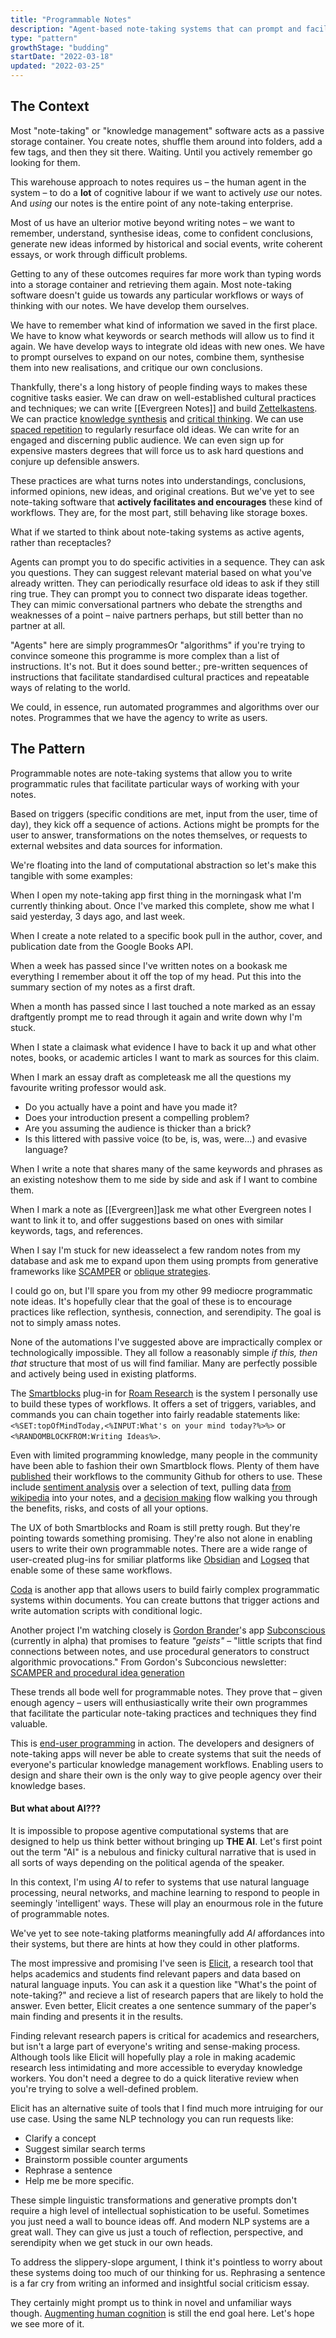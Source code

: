 ```yaml
---
title: "Programmable Notes"
description: "Agent-based note-taking systems that can prompt and facilitate custom workflows"
type: "pattern"
growthStage: "budding"
startDate: "2022-03-18"
updated: "2022-03-25"
---
```


<h2 className="micro">The Context</h2>

Most "note-taking" or "knowledge management" software acts as a passive storage container. You create notes, shuffle them around into folders, add a few tags, and then they sit there. Waiting. Until you actively remember go looking for them.

This warehouse approach to notes requires us – the human agent in the system – to do a **lot** of cognitive labour if we want to actively _use_ our notes. And _using_ our notes is the entire point of any note-taking enterprise.

Most of us have an ulterior motive beyond writing notes – we want to remember, understand, synthesise ideas, come to confident conclusions, generate new ideas informed by historical and social events, write coherent essays, or work through difficult problems.

Getting to any of these outcomes requires far more work than typing words into a storage container and retrieving them again. Most note-taking software doesn't guide us towards any particular workflows or ways of thinking with our notes. We have develop them ourselves.

We have to remember what kind of information we saved in the first place. We have to know what keywords or search methods will allow us to find it again. We have develop ways to integrate old ideas with new ones. We have to prompt ourselves to expand on our notes, combine them, synthesise them into new realisations, and critique our own conclusions.

Thankfully, there's a long history of people finding ways to makes these cognitive tasks easier. We can draw on well-established cultural practices and techniques; we can write [[Evergreen Notes]] and build [Zettelkastens](https://zettelkasten.de/posts/overview/). We can practice [knowledge synthesis](https://oasislab.pubpub.org/pub/54t0y9mk/release/3) and [critical thinking](https://en.wikipedia.org/wiki/Critical_thinking). We can use [spaced repetition](https://notes.andymatuschak.org/z7iCjRziX6V6unNWL81yc2dJicpRw2Cpp9MfQ?stackedNotes=z2gqazXUkf9qyFjMQg4W3dw6yegnAJszvDywN) to regularly resurface old ideas. We can write for an engaged and discerning public audience. We can even sign up for expensive masters degrees that will force us to ask hard questions and conjure up defensible answers.

These practices are what turns notes into understandings, conclusions, informed opinions, new ideas, and original creations. But we've yet to see note-taking software that **actively facilitates and encourages** these kind of workflows. They are, for the most part, still behaving like storage boxes.

What if we started to think about note-taking systems as active agents, rather than receptacles?

Agents can prompt you to do specific activities in a sequence. They can ask you questions. They can suggest relevant material based on what you've already written. They can periodically resurface old ideas to ask if they still ring true. They can prompt you to connect two disparate ideas together. They can mimic conversational partners who debate the strengths and weaknesses of a point – naive partners perhaps, but still better than no partner at all.

"Agents" here are simply programmes<Footnote idName={1}>Or "algorithms" if you're trying to convince someone this programme is more complex than a list of instructions. It's not. But it does sound better.</Footnote>; pre-written sequences of instructions that facilitate standardised cultural practices and repeatable ways of relating to the world.

We could, in essence, run automated programmes and algorithms over our notes. Programmes that we have the agency to write as users.

<Spacer size="small" />

<h2 className="micro">The Pattern</h2>

Programmable notes are note-taking systems that allow you to write programmatic rules that facilitate particular ways of working with your notes.

Based on triggers (specific conditions are met, input from the user, time of day), they kick off a sequence of actions. Actions might be prompts for the user to answer, transformations on the notes themselves, or requests to external websites and data sources for information.

We're floating into the land of computational abstraction so let's make this tangible with some examples:

<SimpleCard alignLeft padding="var(--space-s) var(--space-l) var(--space-m)">

When <NoteTrigger>I open my note-taking app first thing in the morning</NoteTrigger><NoteAction>ask what I'm currently thinking about. Once I've marked this complete, show me what I said yesterday, 3 days ago, and last week.</NoteAction>

</SimpleCard>

<SimpleCard alignLeft padding="var(--space-s) var(--space-l) var(--space-m)">

When <NoteTrigger>I create a note related to a specific book</NoteTrigger><NoteAction> pull in the author, cover, and publication date from the Google Books API.</NoteAction>

</SimpleCard>

<SimpleCard alignLeft padding="var(--space-s) var(--space-l) var(--space-m)">

When <NoteTrigger>a week has passed since I've written notes on a book</NoteTrigger><NoteAction>ask me everything I remember about it off the top of my head. Put this into the summary section of my notes as a first draft.</NoteAction>

</SimpleCard>

<SimpleCard alignLeft padding="var(--space-s) var(--space-l) var(--space-m)">

When <NoteTrigger>a month has passed since I last touched a note marked as an essay draft</NoteTrigger><NoteAction>gently prompt me to read through it again and write down why I'm stuck.</NoteAction>

</SimpleCard>

<SimpleCard alignLeft padding="var(--space-s) var(--space-l) var(--space-m)">

When <NoteTrigger>I state a claim</NoteTrigger><NoteAction>ask what evidence I have to back it up and what other notes, books, or academic articles I want to mark as sources for this claim.</NoteAction>

</SimpleCard>

<SimpleCard alignLeft padding="var(--space-s) var(--space-l) var(--space-xs)">

When <NoteTrigger>I mark an essay draft as complete</NoteTrigger><NoteAction>ask me all the questions my favourite writing professor would ask.</NoteAction>

- Do you actually have a point and have you made it?
- Does your introduction present a compelling problem?
- Are you assuming the audience is thicker than a brick?
- Is this littered with passive voice (to be, is, was, were...) and evasive language?

</SimpleCard>

<SimpleCard alignLeft padding="var(--space-s) var(--space-l) var(--space-m)">

When <NoteTrigger>I write a note that shares many of the same keywords and phrases as an existing note</NoteTrigger><NoteAction>show them to me side by side and ask if I want to combine them.</NoteAction>

</SimpleCard>

<SimpleCard alignLeft padding="var(--space-s) var(--space-l) var(--space-m)">

When <NoteTrigger>I mark a note as [[Evergreen]]</NoteTrigger><NoteAction>ask me what other Evergreen notes I want to link it to, and offer suggestions based on ones with similar keywords, tags, and references.</NoteAction>

</SimpleCard>

<SimpleCard alignLeft padding="var(--space-s) var(--space-l) var(--space-m)">

When <NoteTrigger>I say I'm stuck for new ideas</NoteTrigger><NoteAction>select a few random notes from my database and ask me to expand upon them using prompts from generative frameworks like [SCAMPER](https://en.wikipedia.org/wiki/SCAMPER) or [oblique strategies](https://en.wikipedia.org/wiki/Oblique_Strategies).</NoteAction>

</SimpleCard>

I could go on, but I'll spare you from my other 99 mediocre programmatic note ideas. It's hopefully clear that the goal of these is to encourage practices like reflection, synthesis, connection, and serendipity. The goal is not to simply amass notes.

None of the automations I've suggested above are impractically complex or technologically impossible. They all follow a reasonably simple _if this, then that_ structure that most of us will find familiar. Many are perfectly possible and actively being used in existing platforms.

The [Smartblocks](https://roamjs.com/extensions/roam42/smartblocks) plug-in for [Roam Research](https://roamresearch.com/) is the system I personally use to build these types of workflows. It offers a set of triggers, variables, and commands you can chain together into fairly readable statements like: `<%SET:topOfMindToday,<%INPUT:What's on your mind today?%>%>` or `<%RANDOMBLOCKFROM:Writing Ideas%>`.

Even with limited programming knowledge, many people in the community have been able to fashion their own Smartblock flows. Plenty of them have [published](https://github.com/dvargas92495/SmartBlocks/issues?q=is%3Aopen+is%3Aissue+label%3ASmartBlock) their workflows to the community Github for others to use. These include [sentiment analysis](https://github.com/dvargas92495/SmartBlocks/issues/171) over a selection of text, pulling data [from wikipedia](https://github.com/dvargas92495/SmartBlocks/issues/42) into your notes, and a [decision making](https://github.com/dvargas92495/SmartBlocks/issues/88) flow walking you through the benefits, risks, and costs of all your options.

The UX of both Smartblocks and Roam is still pretty rough. But they're pointing towards something promising. They're also not alone in enabling users to write their own programmable notes. There are a wide range of user-created plug-ins for smiliar platforms like [Obsidian](https://obsidian.md/plugins) and [Logseq](https://logseqweekly.com/plugins/) that enable some of these same workflows.

[Coda](https://coda.io/) is another app that allows users to build fairly complex programmatic systems within documents. You can create buttons that trigger actions and write automation scripts with conditional logic.

<ImageFrame
  width="1200"
  src="https://res.cloudinary.com/dxj9qr5gj/image/upload/c_scale,f_auto,q_auto:good,w_1200/v1647715244/maggieappleton.com/patterns/coda-2_wtvyeo.jpg"
  alt="The Coda interface with customisable buttons and an open sidebar for creating automation rules"
/>

Another project I'm watching closely is [Gordon Brander](https://gordonbrander.com/)'s app [Subconscious](https://subconscious.substack.com/p/launching-subconscious-alpha-1?s=r) (currently in alpha) that promises to feature _"geists"_ – "little scripts that find connections between notes, and use procedural generators to construct algorithmic provocations." <Footnote idName={2}>From Gordon's Subconcious newsletter: [SCAMPER and procedural idea generation](https://subconscious.substack.com/p/scamper?s=r)</Footnote>

These trends all bode well for programmable notes. They prove that – given enough agency – users will enthusiastically write their own programmes that facilitate the particular note-taking practices and techniques they find valuable.

This is [end-user programming](https://www.inkandswitch.com/end-user-programming/) in action. The developers and designers of note-taking apps will never be able to create systems that suit the needs of everyone's particular knowledge management workflows. Enabling users to design and share their own is the only way to give people agency over their knowledge bases.

#### But what about AI???

It is impossible to propose agentive computational systems that are designed to help us think better without bringing up **THE AI**. Let's first point out the term "AI" is a nebulous and finicky cultural narrative that is used in all sorts of ways depending on the political agenda of the speaker.

In this context, I'm using _AI_ to refer to systems that use natural language processing, neural networks, and machine learning to respond to people in seemingly 'intelligent' ways. These will play an enourmous role in the future of programmable notes.

We've yet to see note-taking platforms meaningfully add _AI_ affordances into their systems, but there are hints at how they could in other platforms.

The most impressive and promising I've seen is [Elicit](https://elicit.org/), a research tool that helps academics and students find relevant papers and data based on natural language inputs. You can ask it a question like "What's the point of note-taking?" and recieve a list of research papers that are likely to hold the answer. Even better, Elicit creates a one sentence summary of the paper's main finding and presents it in the results.

<ImageFrame
  width="1200"
  src="https://res.cloudinary.com/dxj9qr5gj/image/upload/v1647728451/maggieappleton.com/patterns/elicit3_1_whsaop.png"
  alt="Elicit search results showing summaries and titles of relevant papers"
  showalt
/>

Finding relevant research papers is critical for academics and researchers, but isn't a large part of everyone's writing and sense-making process. <Footnote idName={3}>Although tools like Elicit will hopefully play a role in making academic research less intimidating and more accessible to everyday knowledge workers. You don't need a degree to do a quick literative review when you're trying to solve a well-defined problem.</Footnote>

Elicit has an alternative suite of tools that I find much more intruiging for our use case. Using the same NLP technology you can run requests like:

- Clarify a concept
- Suggest similar search terms
- Brainstorm possible counter arguments
- Rephrase a sentence
- Help me be more specific.

<ImageFrame
  margin="var(--space-s) auto var(--space-s)"
  width="1200"
  src="https://res.cloudinary.com/dxj9qr5gj/image/upload/v1647850074/maggieappleton.com/patterns/elicit4_g1q0zz.png"
  alt="Elicit suggesting possible counterarguments to a provided claim"
/>

<ImageFrame
  width="1200"
  margin="0 auto var(--space-xl)"
  src="https://res.cloudinary.com/dxj9qr5gj/image/upload/v1647726850/maggieappleton.com/patterns/elicit1_1_lcwpel.png"
  alt="Elicit suggesting ways to rephrase a sentence"
/>

These simple linguistic transformations and generative prompts don't require a high level of intellectual sophistication to be useful. Sometimes you just need a wall to bounce ideas off. And modern NLP systems are a great wall. They can give us just a touch of reflection, perspective, and serendipity when we get stuck in our own heads.

To address the slippery-slope argument, I think it's pointless to worry about these systems doing too much of our thinking for us. Rephrasing a sentence is a far cry from writing an informed and insightful social criticism essay.

They certainly might prompt us to think in novel and unfamiliar ways though. [Augmenting human cognition](https://www.dougengelbart.org/content/view/138/) is still the end goal here. Let's hope we see more of it.
